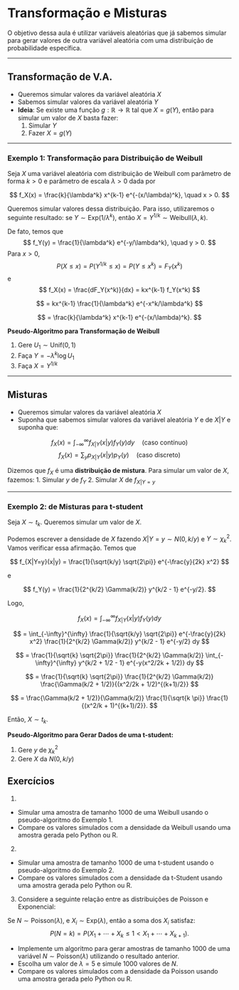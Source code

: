 # Transformação e Misturas

O objetivo dessa aula é utilizar variáveis aleatórias que já sabemos simular para gerar valores de outra variável aleatória com uma distribuição de probabilidade específica.

---

## Transformação de V.A.

- Queremos simular valores da variável aleatória $X$
- Sabemos simular valores da variável aleatória $Y$
- **Ideia**: Se existe uma função $g : \mathbb{R} \to \mathbb{R}$ tal que $X = g(Y)$, então para simular um valor de $X$ basta fazer:
  1. Simular $Y$
  2. Fazer $X = g(Y)$

---

### Exemplo 1: Transformação para Distribuição de Weibull

Seja $X$ uma variável aleatória com distribuição de Weibull com parâmetro de forma $k > 0$ e parâmetro de escala $\lambda > 0$ dada por

$$
f_X(x) = \frac{k}{\lambda^k} x^{k-1} e^{-(x/\lambda)^k}, \quad x > 0.
$$

Queremos simular valores dessa distribuição. Para isso, utilizaremos o seguinte resultado: se $Y \sim \text{Exp}(1/\lambda^k)$, então $X = Y^{1/k} \sim \text{Weibull}(\lambda, k)$.

De fato, temos que
$$
f_Y(y) = \frac{1}{\lambda^k} e^{-y/\lambda^k}, \quad y > 0.
$$
Para $x > 0$,
$$
P(X \leq x) = P(Y^{1/k} \leq x) = P(Y \leq x^k) = F_Y(x^k)
$$
e
$$
f_X(x) = \frac{dF_Y(x^k)}{dx} = kx^{k-1} f_Y(x^k)
$$

$$
= kx^{k-1} \frac{1}{\lambda^k} e^{-x^k/\lambda^k}
$$

$$
= \frac{k}{\lambda^k} x^{k-1} e^{-(x/\lambda)^k}.
$$


**Pseudo-Algoritmo para Transformação de Weibull**

1. Gere $U_1 \sim \text{Unif}(0, 1)$
2. Faça $Y = -\lambda^k \log U_1$
3. Faça $X = Y^{1/k}$

---

## Misturas

- Queremos simular valores da variável aleatória $X$
- Suponha que sabemos simular valores da variável aleatória $Y$ e de $X | Y$ e suponha que:

$$
f_X(x) = \int_{-\infty}^{\infty} f_{X|Y}(x|y) f_Y(y) dy \quad \text{(caso contínuo)}
$$
$$
f_X(x) = \sum_y p_{X|Y}(x|y) p_Y(y) \quad \text{(caso discreto)}
$$

Dizemos que $f_X$ é uma **distribuição de mistura**.
Para simular um valor de $X$, fazemos:
  1. Simular $y$ de $f_Y$
  2. Simular $X$ de $f_{X|Y=y}$

---

### Exemplo 2: de Misturas para t-student

Seja $X \sim t_k$. Queremos simular um valor de $X$.

Podemos escrever a densidade de $X$ fazendo $X | Y = y \sim N(0, k/y)$ e $Y \sim \chi^2_k$. Vamos verificar essa afirmação. Temos que

$$
f_{X|Y=y}(x|y) = \frac{1}{\sqrt{k/y} \sqrt{2\pi}} e^{-\frac{y}{2k} x^2}
$$

e

$$
f_Y(y) = \frac{1}{2^{k/2} \Gamma(k/2)} y^{k/2 - 1} e^{-y/2}.
$$

Logo,

$$
f_X(x) = \int_{-\infty}^{\infty} f_{X|Y}(x|y) f_Y(y) dy
$$

$$
= \int_{-\infty}^{\infty} \frac{1}{\sqrt{k/y} \sqrt{2\pi}} e^{-\frac{y}{2k} x^2} \frac{1}{2^{k/2} \Gamma(k/2)} y^{k/2 - 1} e^{-y/2} dy
$$

$$
= \frac{1}{\sqrt{k} \sqrt{2\pi}} \frac{1}{2^{k/2} \Gamma(k/2)} \int_{-\infty}^{\infty} y^{k/2 + 1/2 - 1} e^{-y(x^2/2k + 1/2)} dy
$$

$$
= \frac{1}{\sqrt{k} \sqrt{2\pi}} \frac{1}{2^{k/2} \Gamma(k/2)} \frac{\Gamma(k/2 + 1/2)}{(x^2/2k + 1/2)^{(k+1)/2}}
$$

$$
= \frac{\Gamma(k/2 + 1/2)}{\Gamma(k/2)} \frac{1}{\sqrt{k \pi}} \frac{1}{(x^2/k + 1)^{(k+1)/2}}.
$$

Então, $X \sim t_k$.



**Pseudo-Algoritmo para Gerar Dados de uma t-student:**

1. Gere $y$ de $\chi^2_k$
2. Gere $X$ da $N(0, k/y)$


## Exercícios

1. 
  - Simular uma amostra de tamanho 1000 de uma Weibull usando o pseudo-algoritmo  do Exemplo 1. 
  - Compare os valores simulados com a densidade da Weibull usando uma amostra gerada pelo Python ou R.

2. 
  - Simular uma amostra de tamanho 1000 de uma t-student usando o pseudo-algoritmo do Exemplo 2.
  - Compare os valores simulados com a densidade da t-Student usando uma amostra gerada pelo Python ou R.
   
3. Considere a seguinte relação entre as distribuições de Poisson e Exponencial:

Se $N \sim \text{Poisson}(\lambda)$, e $X_i \sim \text{Exp}(\lambda)$, então a soma dos $X_i$ satisfaz:
$$
P(N = k) = P\left(X_1 + \cdots + X_k \leq 1 < X_1 + \cdots + X_{k+1}\right).
$$

- Implemente um algoritmo para gerar amostras de tamanho 1000 de uma variável $N \sim \text{Poisson}(\lambda)$ utilizando o resultado anterior.
- Escolha um valor de $\lambda = 5$ e simule 1000 valores de $N$.
- Compare os valores simulados com a densidade da Poisson usando uma amostra gerada pelo Python ou R.
